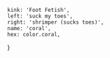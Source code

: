 
	kink: 'Foot Fetish',
	left: 'suck my toes',
	right: 'shrimper (sucks toes)',
	name: 'coral',
	hex: color.coral,
}
